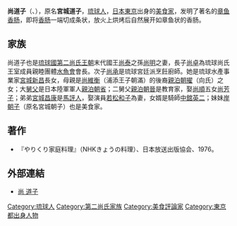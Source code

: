 '''尚道子'''（{{lang|ja|しょう みちこ}}、{{bd|1920年|2月9日|2002年|2月15日}}），原名'''宮城道子'''，[[琉球人|琉球人]]，[[日本|日本]][[東京|東京]]出身的[[美食家|美食家]]，发明了著名的[[章鱼香肠|章鱼香肠]]，即将[[香肠|香肠]]一端切成条状，放火上烘烤后自然展开如章鱼状的香肠。

==家族==
尚道子也是[[琉球國|琉球國]][[第二尚氏王朝|第二尚氏王朝]]末代國王[[尚泰|尚泰]]之孫[[尚明|尚明]]之妻，長子[[尚卓|尚卓]]為琉球尚氏王室成員親睦團體[[水魚會|水魚會]]會長。次子[[尚承|尚承]]是琉球宮廷派烹飪廚師。她是琉球水產事業家[[宮城新昌|宮城新昌]]長女，母親是[[尚維衡|尚維衡]]（浦添王子朝滿）的後裔[[親泊朝擢|親泊朝擢]]（向氏）之女；大[[舅父|舅父]]是日本陸軍軍人[[親泊朝省|親泊朝省]]；二舅父[[親泊朝晉|親泊朝晉]]是教育家，娶[[尚順|尚順]]五女[[尚芳子|尚芳子]]；弟弟[[宮城昌康|宮城昌康]]是[[馬評人|馬評人]]，娶演員[[若松和子|若松和子]]為妻，女婿是騎師[[中舘英二|中舘英二]]；妹妹[[岸朝子|岸朝子]]（原名宮城朝子）也是美食家。

==著作==
*『やりくり家庭料理』（NHKきょうの料理）、日本放送出版協会、1976。

==外部連結==
*[http://www6.plala.or.jp/guti/cemetery/PERSON/S/shou_m.html 尚 道子] {{Wayback|url=http://www6.plala.or.jp/guti/cemetery/PERSON/S/shou_m.html |date=20120806180009 }}

[[Category:琉球人|Category:琉球人]]
[[Category:第二尚氏家族|Category:第二尚氏家族]]
[[Category:美食評論家|Category:美食評論家]]
[[Category:東京都出身人物|Category:東京都出身人物]]
